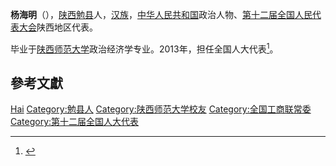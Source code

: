 '''杨海明'''（{{bd|1969年|11月|}}），[[陕西|陕西]][[勉县|勉县]]人，[[汉族|汉族]]，[[中华人民共和国|中华人民共和国]]政治人物、[[第十二届全国人民代表大会|第十二届全国人民代表大会]]陕西地区代表。

毕业于[[陕西师范大学|陕西师范大学]]政治经济学专业。2013年，担任全国人大代表<ref>{{cite news|title=全国人大代表信息-杨海明|url= http://210.82.31.1:8084/delegate/viewDelegate.action?dbid=122459|accessdate=2013-04-05|newspaper=全国人大网}}{{Dead link|date=2020年1月 |bot=InternetArchiveBot |fix-attempted=yes }}</ref>。

== 參考文獻 ==
{{reflist}}

{{中国政治人物小作品}}
{{中华全国工商业联合会第十二届执行委员会}}

{{Authority control}}
{{DEFAULTSORT:Yang杨}}
[[Category:杨姓|Hai]]
[[Category:勉县人|Category:勉县人]]
[[Category:陕西师范大学校友|Category:陕西师范大学校友]]
[[Category:全国工商联常委|Category:全国工商联常委]]
[[Category:第十二届全国人大代表|Category:第十二届全国人大代表]]